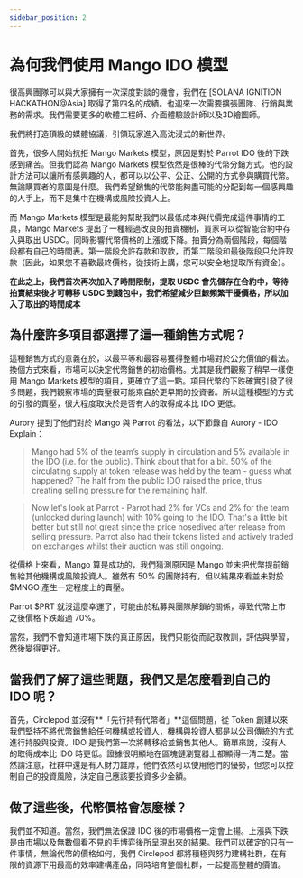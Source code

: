 ```yaml
---
sidebar_position: 2
---
```


# 為何我們使用 Mango IDO 模型

很高興團隊可以與大家擁有一次深度對談的機會，我們在 [SOLANA IGNITION HACKATHON@Asia] 取得了第四名的成績。也迎來一次需要擴張團隊、行銷與業務的需求。我們需要更多的軟體工程師、介面體驗設計師以及3D繪圖師。

我們將打造頂級的媒體協議，引領玩家進入高沈浸式的新世界。

首先，很多人開始抗拒 Mango Markets 模型，原因是對於 Parrot IDO 後的下跌感到痛苦。但我們認為 Mango Markets 模型依然是很棒的代幣分銷方式。他的設計方法可以讓所有感興趣的人，都可以以公平、公正、公開的方式參與購買代幣。無論購買者的意圖是什麼。我們希望銷售的代幣能夠盡可能的分配到每一個感興趣的人手上，而不是集中在機構或風險投資人上。

而 Mango Markets 模型是最能夠幫助我們以最低成本與代價完成這件事情的工具，Mango Markets 提出了一種經過改良的拍賣機制，買家可以從智能合約中存入與取出 USDC。同時影響代幣價格的上漲或下降。拍賣分為兩個階段，每個階段都有自己的時間表。第一階段允許存款和取款，而第二階段和最後階段只允許取款（因此，如果您不喜歡最終價格，從技術上講，您可以安全地提取所有資金）。

**在此之上，我們首次再次加入了時間限制，提取 USDC 會先儲存在合約中，等待拍賣結束後才可轉移 USDC 到錢包中，我們希望減少巨鯨頻繁干擾價格，所以加入了取出的時間成本**

## 為什麼許多項目都選擇了這一種銷售方式呢？

這種銷售方式的意義在於，以最平等和最容易獲得整體市場對於公允價值的看法。換個方式來看，市場可以決定代幣銷售的初始價格。尤其是我們觀察了稍早一樣使用 Mango Markets 模型的項目，更確立了這一點。項目代幣的下跌確實引發了很多問題，我們觀察市場的賣壓很可能來自於更早期的投資者。所以這種模型的方式的引發的賣壓，很大程度取決於是否有人的取得成本比 IDO 更低。

Aurory 提到了他們對於 Mango 與 Parrot 的看法，以下節錄自 Aurory - IDO Explain：

> Mango had 5% of the team’s supply in circulation and 5% available in the IDO (i.e. for the public). Think about that for a bit. 50% of the circulating supply at token release was held by the team - guess what happened?  The half from the public IDO raised the price, thus creating selling pressure for the remaining half.
> 

> Now let's look at Parrot - Parrot had 2% for VCs and 2% for the team (unlocked during launch) with 10% going to the IDO. That's a little bit better but still not great since the price nosedived after release from selling pressure. Parrot also had their tokens listed and actively traded on exchanges whilst their auction was still ongoing.
> 

從價格上來看，Mango 算是成功的，我們猜測原因是 Mango 並未把代幣提前銷售給其他機構或風險投資人。雖然有 50% 的團隊持有，但以結果來看並未對於 $MNGO 產生一定程度上的賣壓。

Parrot $PRT 就沒這麼幸運了，可能由於私募與團隊解鎖的關係，導致代幣上市之後價格下跌超過 70%。

當然，我們不會知道市場下跌的真正原因，我們只能從而記取教訓，評估與學習，然後變得更好。

## 當我們了解了這些問題，我們又是怎麼看到自己的 IDO 呢？

首先，Circlepod 並沒有**「先行持有代幣者」**這個問題，從 Token 創建以來我們堅持不將代幣銷售給任何機構或投資人，機構與投資人都是以公司傳統的方式進行持股與投資。IDO 是我們第一次將轉移給並銷售其他人。簡單來說，沒有人的取得成本比 IDO 時更低。證據很明顯地在區塊鏈瀏覽器上都顯得一清二楚。當然請注意，社群中還是有人財力雄厚，他們依然可以使用他們的優勢，但您可以控制自己的投資風險，決定自己應該要投資多少金額。

## 做了這些後，代幣價格會怎麼樣？

我們並不知道。當然，我們無法保證 IDO 後的市場價格一定會上揚。上漲與下跌是由市場以及無數個看不見的手博弈後所呈現出來的結果。我們可以確定的只有一件事情，無論代幣的價格如何，我們 Circlepod 都將積極與努力建構社群，在有限的資源下用最高的效率建構產品，同時培育整個社群，一起提高整體的價值。